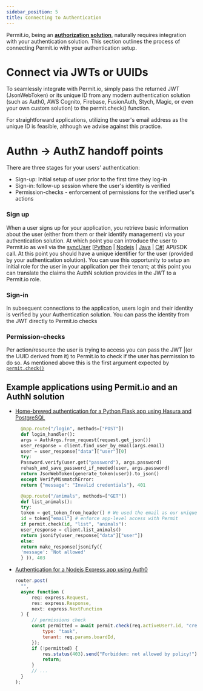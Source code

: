 ```yaml
---
sidebar_position: 5
title: Connecting to Authentication
---
```


Permit.io, being an **[authorization solution](/overview/permit-basics)**, naturally requires integration with your authentication
solution. This section outlines the process of connecting Permit.io with your authentication setup.

# Connect via JWTs or UUIDs

To seamlessly integrate with Permit.io, simply pass the returned JWT (JsonWebToken) or its unique ID from any modern authentication
solution (such as Auth0, AWS Cognito, Firebase, FusionAuth, Stych, Magic, or even your own custom solution) to the permit.check()
function.

For straightforward applications, utilizing the user's email address as the unique ID is feasible, although we advise against
this practice.

# Authn -> AuthZ handoff points

There are three stages for your users' authentication:

- Sign-up: Initial setup of user prior to the first time they log-in
- Sign-in: follow-up session where the user's identity is verified
- Permission-checks - enforcement of permissions for the verified user's actions

### Sign up

When a user signs up for your application, you retrieve basic information about the user (either from them or their identify management) via your authentication solution.
At which point you can introduce the user to Permit.io as well via the [syncUser](/reference/SDKs/Python/sync_user) [[Python](/reference/SDKs/Python/sync_user) | [Nodejs](/reference/SDKs/nodejs/sync_user) | [Java](/reference/SDKs/Java/sync_user) | [C#](/reference/SDKs/Dotnet/sync_user)] API/SDK call.
At this point you should have a unique identifier for the user (provided by your authentication solution).
You can use this opportunity to setup an initial role for the user in your application per their tenant; at this point you can translate the claims the AuthN solution provides in the JWT to a Permit.io role.

### Sign-in

In subsequent connections to the application, users login and their identity is verified by your Authentication solution.
You can pass the identity from the JWT directly to Permit.io checks

### Permission-checks

Per action/resource the user is trying to access you can pass the JWT |(or the UUID derived from it) to Permit.io to check if the user has permission to do so.
As mentioned above this is the first argument expected by [`permit.check()`](/getting-started/quickstart#check-for-permissions-using-the-sdk)

## Example applications using Permit.io and an AuthN solution

- [Home-brewed authentication for a Python Flask app using Hasura and PostgreSQL](https://github.com/permitio/permit-hasura-python-example)

  ```python
    @app.route("/login", methods=["POST"])
    def login_handler():
    args = AuthArgs.from_request(request.get_json())
    user_response = client.find_user_by_email(args.email)
    user = user_response["data"]["user"][0]
    try:
    Password.verify(user.get("password"), args.password)
    rehash_and_save_password_if_needed(user, args.password)
    return JsonWebToken(generate_token(user)).to_json()
    except VerifyMismatchError:
    return {"message": "Invalid credentials"}, 401

    @app.route("/animals", methods=["GET"])
    def list_animals():
    try:
    token = get_token_from_header() # We used the email as our unique identifier (in Prod a UUID would be better)
    id = token["email"] # enforce app-level access with Permit
    if permit.check(id, "list", "animals"):
    user_response = client.list_animals()
    return jsonify(user_response["data"]["user"])
    else:
    return make_response(jsonify({
    'message': 'Not allowed'
    } )), 403
  ```

- [Authentication for a Nodejs Express app using Auth0](https://github.com/permitio/todoapp-node)
  ```js
  router.post(
  	"",
  	async function (
  		req: express.Request,
  		res: express.Response,
  		next: express.NextFunction
  	) {
  		// permissions check
  		const permitted = await permit.check(req.activeUser?.id, "create", {
  			type: "task",
  			tenant: req.params.boardId,
  		});
  		if (!permitted) {
  			res.status(403).send("Forbidden: not allowed by policy!");
  			return;
  		}
  		// ...
  	}
  );
  ```

